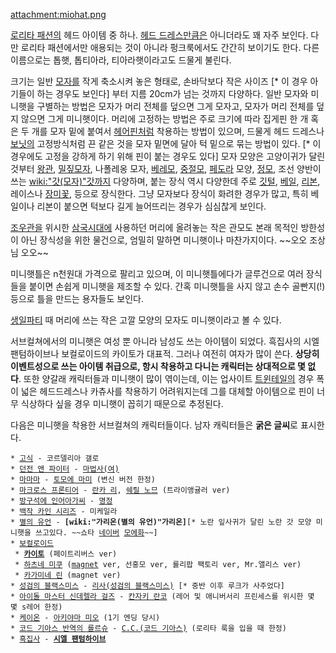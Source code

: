 attachment:miohat.png

[[로리타 패션]]의 헤드 아이템 중 하나. [[헤드 드레스]]만큼은 아니더라도 꽤 자주 보인다. 다만 로리타 패션에서만 애용되는 것이 아니라 펑크룩에서도 간간히 보이기도 한다. 다른 이름으로는 톱햇, 톱티아라, 티아라햇이라고도 드물게 불린다.

크기는 일반 [[모자]]를 작게 축소시켜 놓은 형태로, 손바닥보다 작은 사이즈 [* 이 경우 아기들이 하는 경우도 보인다] 부터 지름 20cm가 넘는 것까지 다양하다. 일반 모자와 미니햇을 구별하는 방법은 모자가 머리 전체를 덮으면 그게 모자고, 모자가 머리 전체를 덮지 않으면 그게 미니햇이다. 머리에 고정하는 방법은 주로 크기에 따라 집게핀 한 개 혹은 두 개를 모자 밑에 붙여서 [[헤어핀]]처럼 착용하는 방법이 있으며, 드물게 헤드 드레스나 [[보닛]]의 고정방식처럼 끈 같은 것을 모자 밑면에 달아 턱 밑으로 묶는 방법이 있다. [* 이 경우에도 고정을 강하게 하기 위해 핀이 붙는 경우도 있다] 모자 모양은 고양이귀가 달린 것부터 [[왕관]], [[밀짚모자]], 나폴레옹 모자, [[베레모]], [[중절모]], [[페도라]] 모양, [[정모]], 조선 양반이 쓰는 [[wiki:"갓(모자)"갓]]까지 다양하며, 붙는 장식 역시 다양한데 주로 [[깃털]], [[베일]], [[리본]], 레이스나 [[장미]]꽃, 등으로 장식한다. 그냥 모자보다 장식이 화려한 경우가 많고, 특히 베일이나 리본이 붙으면 턱보다 길게 늘어뜨리는 경우가 심심찮게 보인다. 

[[조우관]]을 위시한 [[삼국시대]]에 사용하던 머리에 올려놓는 작은 관모도 본래 목적인 방한성이 아닌 장식성을 위한 물건으로, 엄밀히 말하면 미니햇이나 마찬가지이다. ~~오오 조상님 오오~~

미니햇틀은 n천원대 가격으로 팔리고 있으며, 이 미니햇틀에다가 글루건으로 여러 장식들을 붙이면 손쉽게 미니햇을 제조할 수 있다. 간혹 미니햇틀을 사지 않고 손수 골빤지(!) 등으로 틀을 만드는 용자들도 보인다. 

[[생일]][[파티]] 때 머리에 쓰는 작은 고깔 모양의 모자도 미니햇이라고 볼 수 있다.

서브컬쳐에서의 미니햇은 여성 뿐 아니라 남성도 쓰는 아이템이 되었다. 흑집사의 시엘 팬텀하이브나 보컬로이드의 카이토가 대표적. 그러나 여전히 여자가 많이 쓴다. '''상당히 이벤트성으로 쓰는 아이템 취급으로, 항시 착용하고 다니는 캐릭터는 상대적으로 몇 없다'''. 또한 양갈래 캐릭터들과 미니햇이 많이 엮이는데, 이는 업사이트 [[트윈테일]]의 경우 폭이 넓은 헤드드레스나 카츄사를 착용하기 어려워지는데 그를 대체할 아이템으로 핀이 너무 식상하다 싶을 경우 미니햇이 꼽히기 때문으로 추정된다.

다음은 미니햇을 착용한 서브컬쳐의 캐릭터들이다. 남자 캐릭터들은 '''굵은 글씨'''로 표시한다.
 * [[고식]] - 코르델리아 갤로  
 * [[던전 앤 파이터]] - [[마법사(던전 앤 파이터)#s-2|마법사(여)]]
 * [[마마마]] - [[토모에 마미]] (변신 버전 한정)
 * [[마크로스 프론티어]] - [[란카 리]], [[쉐릴 노므]] (트라이앵귤러 ver) 
 * [[방구석에 인어아가씨]] - [[명정]]
 * [[백작 카인 시리즈]] - 미케일라
 * [[별의 유언]] - '''[wiki:"가리온(별의 유언)"가리온]'''[* 노란 잎사귀가 달린 노란 갓 모양 미니햇을 쓰고있다. ~~쇼타 [[네이버]] [[모에화]]~~]
 * [[보컬로이드]]  
  * '''[[카이토]]''' (페이트리버스 ver)
  * [[하츠네 미쿠]] ([[magnet]] ver, 선홍모 ver, 롤리팝 팩토리 ver, Mr.앨리스 ver)
  * [[카가미네 린]] (magnet ver)
 * [[성검의 블랙스미스]] - [[리사(성검의 블랙스미스)]] [* 중반 이후 루크가 사주었다]
 * [[아이돌 마스터 신데렐라 걸즈]] - [[칸자키 란코]] (레어 및 애니버서리 프린세스를 위시한 몇몇 s레어 한정)
 * [[케이온]] - [[아키야마 미오]] (1기 엔딩 당시)
 * [[코드 기아스 반역의 를르슈]] - [[C.C.(코드 기아스)]] (로리타 룩을 입을 때 한정)
 * [[흑집사]] - '''[[시엘 팬텀하이브]]'''
